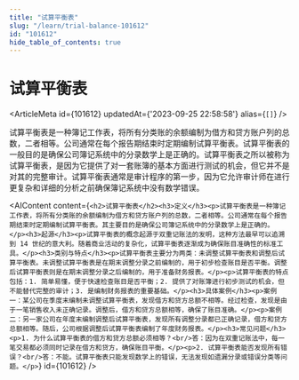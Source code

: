 ```yaml
---
title: "试算平衡表"
slug: "/learn/trial-balance-101612"
id: "101612"
hide_table_of_contents: true
---
```



# 试算平衡表

<ArticleMeta id={101612} updatedAt={'2023-09-25 22:58:58'} alias={`[]`} />
<div className='border-solid border-b border-t-0 my-4 border-[var(--ifm-color-gray-300)]' />

试算平衡表是一种簿记工作表，将所有分类账的余额编制为借方和贷方账户列的总数，二者相等。公司通常在每个报告期结束时定期编制试算平衡表。试算平衡表的一般目的是确保公司簿记系统中的分录数学上是正确的。试算平衡表之所以被称为试算平衡表，是因为它提供了对一套账簿的基本方面进行测试的机会，但它并不是对其的完整审计。试算平衡表通常是审计程序的第一步，因为它允许审计师在进行更复杂和详细的分析之前确保簿记系统中没有数学错误。

<AIContent content={`<h2>试算平衡表</h2><h3>定义</h3><p>试算平衡表是一种簿记工作表，将所有分类账的余额编制为借方和贷方账户列的总数，二者相等。公司通常在每个报告期结束时定期编制试算平衡表。其主要目的是确保公司簿记系统中的分录数学上是正确的。</p><h3>起源</h3><p>试算平衡表的概念起源于双重记账法的发明，这种方法最早可以追溯到 14 世纪的意大利。随着商业活动的复杂化，试算平衡表逐渐成为确保账目准确性的标准工具。</p><h3>类别与特点</h3><p>试算平衡表主要分为两类：未调整试算平衡表和调整后试算平衡表。未调整试算平衡表是在期末调整分录之前编制的，用于初步检查账目是否平衡。调整后试算平衡表则是在期末调整分录之后编制的，用于准备财务报表。</p><p>试算平衡表的特点包括：1. 简单易懂，便于快速检查账目是否平衡；2. 提供了对账簿进行初步测试的机会，但不能替代完整的审计；3. 是编制财务报表的重要基础。</p><h3>具体案例</h3><p>案例一：某公司在季度末编制未调整试算平衡表，发现借方和贷方总额不相等。经过检查，发现是由于一笔销售收入未正确记录。调整后，借方和贷方总额相等，确保了账目准确。</p><p>案例二：另一家公司在年度末编制调整后试算平衡表，发现所有调整分录都已正确记录，借方和贷方总额相等。随后，公司根据调整后试算平衡表编制了年度财务报表。</p><h3>常见问题</h3><p>1. 为什么试算平衡表的借方和贷方总额必须相等？<br/>答：因为在双重记账法中，每一笔交易都必须同时记录在借方和贷方，确保账目平衡。</p><p>2. 试算平衡表能否发现所有错误？<br/>答：不能。试算平衡表只能发现数学上的错误，无法发现如遗漏分录或错误分类等问题。</p>`} id={101612} />
